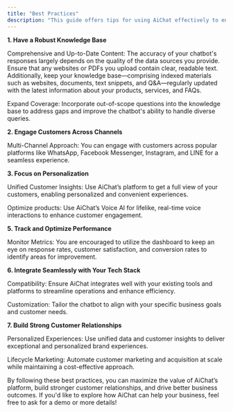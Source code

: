 ```yaml
---
title: "Best Practices"
description: "This guide offers tips for using AiChat effectively to enhance your customer engagement and business processes."
---
```


**1\. Have a Robust Knowledge Base**

Comprehensive and Up-to-Date Content: The accuracy of your chatbot's responses largely depends on the quality of the data sources you provide. Ensure that any websites or PDFs you upload contain clear, readable text. Additionally, keep your knowledge base—comprising indexed materials such as websites, documents, text snippets, and Q&A—regularly updated with the latest information about your products, services, and FAQs.

Expand Coverage: Incorporate out-of-scope questions into the knowledge base to address gaps and improve the chatbot's ability to handle diverse queries.

**2\. Engage Customers Across Channels**

Multi-Channel Approach: You can engage with customers across popular platforms like WhatsApp, Facebook Messenger, Instagram, and LINE for a seamless experience.

**3\. Focus on Personalization**

Unified Customer Insights: Use AiChat’s platform to get a full view of your customers, enabling personalized and convenient experiences.

Optimize products: Use AiChat’s Voice AI for lifelike, real-time voice interactions to enhance customer engagement.

**5\. Track and Optimize Performance**

Monitor Metrics: You are encouraged to utilize the dashboard to keep an eye on response rates, customer satisfaction, and conversion rates to identify areas for improvement.

**6\. Integrate Seamlessly with Your Tech Stack**

Compatibility: Ensure AiChat integrates well with your existing tools and platforms to streamline operations and enhance efficiency.

Customization: Tailor the chatbot to align with your specific business goals and customer needs.

**7\. Build Strong Customer Relationships**

Personalized Experiences: Use unified data and customer insights to deliver exceptional and personalized brand experiences.

Lifecycle Marketing: Automate customer marketing and acquisition at scale while maintaining a cost-effective approach.

By following these best practices, you can maximize the value of AiChat’s platform, build stronger customer relationships, and drive better business outcomes. If you'd like to explore how AiChat can help your business, feel free to ask for a demo or more details\!